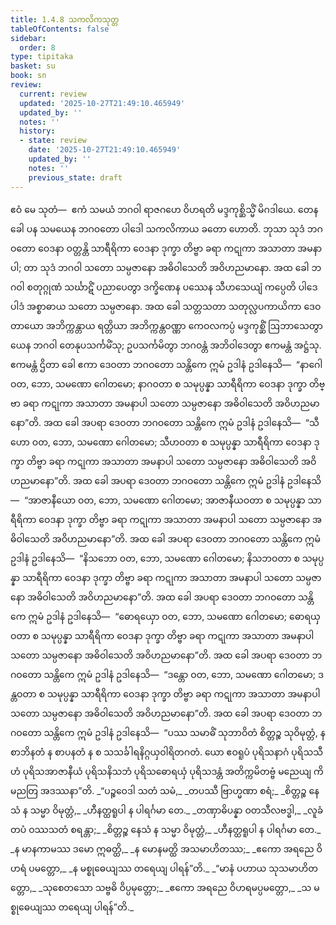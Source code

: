 ```yaml
---
title: 1.4.8 သကလိကသုတ္တ
tableOfContents: false
sidebar:
  order: 8
type: tipitaka
basket: su
book: sn
review:
  current: review
  updated: '2025-10-27T21:49:10.465949'
  updated_by: ''
  notes: ''
  history:
  - state: review
    date: '2025-10-27T21:49:10.465949'
    updated_by: ''
    notes: ''
    previous_state: draft
---
```



<ReviewStatus review={frontmatter.review} showDetails={true} />

<HypothesisAnnotation frontmatter={frontmatter} />

<DynamicBreadcrumb />

<Division number="38" book="sn" e="ch" v="18" p="285">

<Paragraph number="214" book="sn">
ဧဝံ မေ သုတံ—  ဧကံ သမယံ ဘဂဝါ ရာဇဂဟေ ဝိဟရတိ မဒ္ဒကုစ္ဆိသ္မိံ မိဂဒါယေ. တေန ခေါ ပန သမယေန ဘဂဝတော ပါဒေါ သကလိကာယ ခတော ဟောတိ. ဘုသာ သုဒံ ဘဂဝတော ဝေဒနာ ဝတ္တန္တိ သာရီရိကာ ဝေဒနာ ဒုက္ခာ တိဗ္ဗာ ခရာ ကဋုကာ အသာတာ အမနာပါ; တာ သုဒံ ဘဂဝါ သတော သမ္ပဇာနော အဓိဝါသေတိ အဝိဟညမာနော. အထ ခေါ ဘဂဝါ စတုဂ္ဂုဏံ သင်္ဃာဋိံ ပညာပေတွာ ဒက္ခိဏေန ပဿေန သီဟသေယျံ ကပ္ပေတိ ပါဒေ ပါဒံ အစ္စာဓာယ သတော သမ္ပဇာနော.
</Paragraph>

<Paragraph number="215" book="sn">
အထ ခေါ သတ္တသတာ သတုလ္လပကာယိကာ ဒေဝတာယော အဘိက္ကန္တာယ ရတ္တိယာ အဘိက္ကန္တဝဏ္ဏာ ကေဝလကပ္ပံ မဒ္ဒကုစ္ဆိံ ဩဘာသေတွာ ယေန ဘဂဝါ တေနုပသင်္ကမိံသု; ဥပသင်္ကမိတွာ ဘဂဝန္တံ အဘိဝါဒေတွာ ဧကမန္တံ အဋ္ဌံသု. ဧကမန္တံ ဌိတာ ခေါ ဧကာ ဒေဝတာ ဘဂဝတော သန္တိကေ ဣမံ ဥဒါနံ ဥဒါနေသိ—  “နာဂေါ ဝတ, ဘော, သမဏော ဂေါတမော; နာဂဝတာ စ သမုပ္ပန္နာ သာရီရိကာ ဝေဒနာ ဒုက္ခာ တိဗ္ဗာ ခရာ ကဋုကာ အသာတာ အမနာပါ သတော သမ္ပဇာနော အဓိဝါသေတိ အဝိဟညမာနော”တိ.
</Paragraph>

<Paragraph number="216" book="sn">
အထ ခေါ အပရာ ဒေဝတာ ဘဂဝတော သန္တိကေ ဣမံ ဥဒါနံ ဥဒါနေသိ—  “သီဟော ဝတ, ဘော, သမဏော ဂေါတမော; သီဟဝတာ စ သမုပ္ပန္နာ သာရီရိကာ ဝေဒနာ ဒုက္ခာ တိဗ္ဗာ ခရာ ကဋုကာ အသာတာ အမနာပါ သတော သမ္ပဇာနော အဓိဝါသေတိ အဝိဟညမာနော”တိ.
</Paragraph>

<Paragraph number="217" book="sn">
အထ ခေါ အပရာ ဒေဝတာ ဘဂဝတော သန္တိကေ ဣမံ ဥဒါနံ ဥဒါနေသိ—  “အာဇာနီယော ဝတ, ဘော, သမဏော ဂေါတမော; အာဇာနီယဝတာ စ သမုပ္ပန္နာ သာရီရိကာ ဝေဒနာ ဒုက္ခာ တိဗ္ဗာ ခရာ ကဋုကာ အသာတာ အမနာပါ သတော သမ္ပဇာနော အဓိဝါသေတိ အဝိဟညမာနော”တိ.
</Paragraph>

<Paragraph number="218" book="sn">
အထ ခေါ အပရာ ဒေဝတာ ဘဂဝတော သန္တိကေ ဣမံ ဥဒါနံ ဥဒါနေသိ—  “နိသဘော ဝတ, ဘော, သမဏော ဂေါတမော; နိသဘဝတာ စ သမုပ္ပန္နာ သာရီရိကာ ဝေဒနာ ဒုက္ခာ တိဗ္ဗာ ခရာ ကဋုကာ အသာတာ အမနာပါ သတော သမ္ပဇာနော အဓိဝါသေတိ အဝိဟညမာနော”တိ.
</Paragraph>

<Paragraph number="219" book="sn">
အထ ခေါ အပရာ ဒေဝတာ ဘဂဝတော သန္တိကေ ဣမံ ဥဒါနံ ဥဒါနေသိ—  “ဓောရယှော ဝတ, ဘော, သမဏော ဂေါတမော; ဓောရယှဝတာ စ သမုပ္ပန္နာ သာရီရိကာ ဝေဒနာ ဒုက္ခာ တိဗ္ဗာ ခရာ ကဋုကာ အသာတာ အမနာပါ သတော သမ္ပဇာနော အဓိဝါသေတိ အဝိဟညမာနော”တိ.
</Paragraph>

<Paragraph number="220" book="sn">
အထ ခေါ အပရာ ဒေဝတာ ဘဂဝတော သန္တိကေ ဣမံ ဥဒါနံ ဥဒါနေသိ—  “ဒန္တော ဝတ, ဘော, သမဏော ဂေါတမော; ဒန္တဝတာ စ သမုပ္ပန္နာ သာရီရိကာ ဝေဒနာ ဒုက္ခာ တိဗ္ဗာ ခရာ ကဋုကာ အသာတာ အမနာပါ သတော သမ္ပဇာနော အဓိဝါသေတိ အဝိဟညမာနော”တိ.
</Paragraph>

<Paragraph number="221" book="sn">
အထ ခေါ အပရာ ဒေဝတာ ဘဂဝတော သန္တိကေ ဣမံ ဥဒါနံ ဥဒါနေသိ—  “ပဿ သမာဓိံ သုဘာဝိတံ စိတ္တဉ္စ သုဝိမုတ္တံ, န စာဘိနတံ န စာပနတံ န စ သသင်္ခါရနိဂ္ဂယှဝါရိတဂတံ. ယော ဧဝရူပံ ပုရိသနာဂံ ပုရိသသီဟံ ပုရိသအာဇာနီယံ ပုရိသနိသဘံ ပုရိသဓောရယှံ ပုရိသဒန္တံ အတိက္ကမိတဗ္ဗံ မညေယျ ကိမညတြ အဒဿနာ”တိ.
</Paragraph>

<Paragraph number="222" type="verses" book="sn">
_“ပဉ္စဝေဒါ သတံ သမံ,_  
_တပဿီ ဗြာဟ္မဏာ စရံ;_  
_စိတ္တဉ္စ နေသံ န သမ္မာ ဝိမုတ္တံ,_  
_ဟီနတ္ထရူပါ န ပါရင်္ဂမာ တေ._  

</Paragraph>

<Paragraph number="223" type="verses" book="sn">
_တဏှာဓိပန္နာ ဝတသီလဗဒ္ဓါ,_  
_လူခံ တပံ ဝဿသတံ စရန္တာ;_  
_စိတ္တဉ္စ နေသံ န သမ္မာ ဝိမုတ္တံ,_  
_ဟီနတ္ထရူပါ န ပါရင်္ဂမာ တေ._  

</Paragraph>

<Paragraph number="224" type="verses" book="sn">
_န မာနကာမဿ ဒမော ဣဓတ္ထိ,_  
_န မောနမတ္ထိ အသမာဟိတဿ;_  
_ဧကော အရညေ ဝိဟရံ ပမတ္တော,_  
_န မစ္စုဓေယျဿ တရေယျ ပါရန်”တိ._  

</Paragraph>

<Paragraph number="225" type="verses" book="sn">
_“မာနံ ပဟာယ သုသမာဟိတတ္တော,_  
_သုစေတသော သဗ္ဗဓိ ဝိပ္ပမုတ္တော;_  
_ဧကော အရညေ ဝိဟရမပ္ပမတ္တော,_  
_သ မစ္စုဓေယျဿ တရေယျ ပါရန်”တိ._
</Paragraph>
</Division>